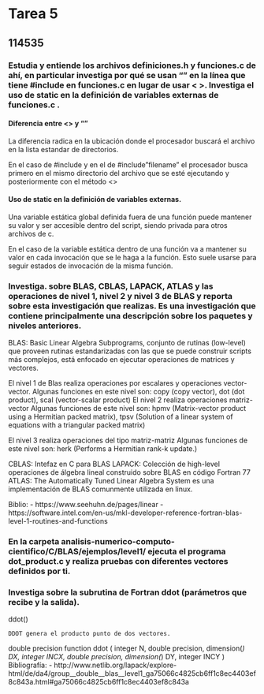 # Tarea 5 
## 114535

### Estudia y entiende los archivos definiciones.h y funciones.c de ahí, en particular investiga por qué se usan "" en la línea que tiene #include en funciones.c en lugar de usar < >. Investiga el uso de static en la definición de variables externas de funciones.c .

#### Diferencia entre <> y ""
La diferencia radica en la ubicación donde el procesador buscará el archivo en la lista estandar de directorios.

En el caso de #include<filename> y en el de #include"filename" el procesador busca primero en el mismo directorio del archivo que se esté ejecutando y posteriormente con el método <>

#### Uso de static en la definición de variables externas.
Una variable estática global definida fuera de una función puede mantener su valor y ser accesible dentro del script, siendo privada para otros archivos de c.

En el caso de la variable estática dentro de una función va a mantener su valor en cada invocación que se le haga a la función. Esto suele usarse para seguir estados de invocación de la misma función.


### Investiga. sobre BLAS, CBLAS, LAPACK, ATLAS y las operaciones de nivel 1, nivel 2 y nivel 3 de BLAS y reporta sobre esta investigación que realizas. Es una investigación que contiene principalmente una descripción sobre los paquetes y niveles anteriores.
BLAS: Basic Linear Algebra Subprograms, conjunto de rutinas (low-level) que proveen rutinas estandarizadas con las que se puede construir scripts más complejos, está enfocado en ejecutar operaciones de matrices y vectores. 

El nivel 1 de Blas realiza operaciones por escalares y operaciones vector-vector.
Algunas funciones en este nivel son: copy (copy vector), dot (dot product), scal (vector-scalar product)
El nivel 2 realiza operaciones matriz-vector 
Algunas funciones de este nivel son: hpmv (Matrix-vector product using a Hermitian packed matrix), tpsv (Solution of a linear system of equations with a triangular packed matrix)

El nivel 3 realiza operaciones del tipo matriz-matriz
Algunas funciones de este nivel son: herk (Performs a Hermitian rank-k update.)

CBLAS: Intefaz en C para BLAS
LAPACK: Colección de high-level operaciones de álgebra lineal construido sobre BLAS en código Fortran 77
ATLAS: The Automatically Tuned Linear Algebra System es una implementación de BLAS comunmente utilizada en linux.

Biblio: 
- https://www.seehuhn.de/pages/linear
- https://software.intel.com/en-us/mkl-developer-reference-fortran-blas-level-1-routines-and-functions

### En la carpeta analisis-numerico-computo-cientifico/C/BLAS/ejemplos/level1/ ejecuta el programa dot_product.c y realiza pruebas con diferentes vectores definidos por ti.


### Investiga sobre la subrutina de Fortran ddot (parámetros que recibe y la salida).

ddot()

    DDOT genera el producto punto de dos vectores.

double precision function ddot	(	integer                      	N,
                                    double precision, dimension(*) 	DX,
                                    integer 	                    INCX,
                                    double precision, dimension(*) 	DY,
                                    integer 	                    INCY 
                                    )	
Bibliografía:
- http://www.netlib.org/lapack/explore-html/de/da4/group__double__blas__level1_ga75066c4825cb6ff1c8ec4403ef8c843a.html#ga75066c4825cb6ff1c8ec4403ef8c843a

